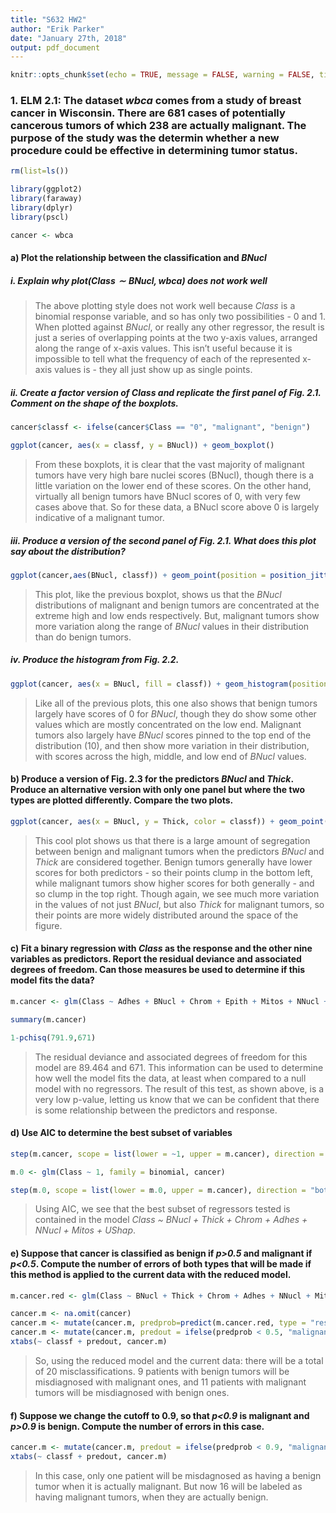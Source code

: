 ```yaml
---
title: "S632 HW2"
author: "Erik Parker"
date: "January 27th, 2018"
output: pdf_document
---
```


```r
knitr::opts_chunk$set(echo = TRUE, message = FALSE, warning = FALSE, tidy = TRUE)
```

### 1. ELM 2.1: The dataset *wbca* comes from a study of breast cancer in Wisconsin. There are 681 cases of potentially cancerous tumors of which 238 are actually malignant. The purpose of the study was the determin whether a new procedure could be effective in determining tumor status.

```r

rm(list=ls())

library(ggplot2)
library(faraway)
library(dplyr)
library(pscl)

cancer <- wbca

```

#### a) Plot the relationship between the classification and *BNucl*
##### i. Explain why $plot(Class\sim BNucl,wbca)$ does not work well

> The above plotting style does not work well because *Class* is a binomial response variable, and so has only two possibilities - 0 and 1. When plotted against *BNucl*, or really any other regressor, the result is just a series of overlapping points at the two y-axis values, arranged along the range of x-axis values. This isn't useful because it is impossible to tell what the frequency of each of the represented x-axis values is - they all just show up as single points.

##### ii. Create a factor version of *Class* and replicate the first panel of Fig. 2.1. Comment on the shape of the boxplots.

```r

cancer$classf <- ifelse(cancer$Class == "0", "malignant", "benign")

ggplot(cancer, aes(x = classf, y = BNucl)) + geom_boxplot()

```

> From these boxplots, it is clear that the vast majority of malignant tumors have very high bare nuclei scores (BNucl), though there is a little variation on the lower end of these scores. On the other hand, virtually all benign tumors have BNucl scores of 0, with very few cases above that. So for these data, a BNucl score above 0 is largely indicative of a malignant tumor.

##### iii. Produce a version of the second panel of Fig. 2.1. What does this plot say about the distribution?

```r

ggplot(cancer,aes(BNucl, classf)) + geom_point(position = position_jitter(width = .3,height = .1)) 

```

> This plot, like the previous boxplot, shows us that the *BNucl* distributions of malignant and benign tumors are concentrated at the extreme high and low ends respectively. But, malignant tumors show more variation along the range of *BNucl* values in their distribution than do benign tumors.

##### iv. Produce the histogram from Fig. 2.2.

```r

ggplot(cancer, aes(x = BNucl, fill = classf)) + geom_histogram(position = position_dodge())

```

> Like all of the previous plots, this one also shows that benign tumors largely have scores of 0 for *BNucl*, though they do show some other values which are mostly concentrated on the low end. Malignant tumors also largely have *BNucl* scores pinned to the top end of the distribution (10), and then show more variation in their distribution, with scores across the high, middle, and low end of *BNucl* values.


#### b) Produce a version of Fig. 2.3 for the predictors *BNucl* and *Thick*. Produce an alternative version with only one panel but where the two types are plotted differently. Compare the two plots.

```r

ggplot(cancer, aes(x = BNucl, y = Thick, color = classf)) + geom_point(alpha = 0.2, position = position_jitter())

```

> This cool plot shows us that there is a large amount of segregation between benign and malignant tumors when the predictors *BNucl* and *Thick* are considered together. Benign tumors generally have lower scores for both predictors - so their points clump in the bottom left, while malignant tumors show higher scores for both generally - and so clump in the top right. Though again, we see much more variation in the values of not just *BNucl*, but also *Thick* for malignant tumors, so their points are more widely distributed around the space of the figure.


#### c) Fit a binary regression with *Class* as the response and the other nine variables as predictors. Report the residual deviance and associated degrees of freedom. Can those measures be used to determine if this model fits the data?

```r

m.cancer <- glm(Class ~ Adhes + BNucl + Chrom + Epith + Mitos + NNucl + Thick + UShap + USize, family = binomial, cancer)

summary(m.cancer)

1-pchisq(791.9,671)

```

> The residual deviance and associated degrees of freedom for this model are 89.464 and 671. This information can be used to determine how well the model fits the data, at least when compared to a null model with no regressors. The result of this test, as shown above, is a very low p-value, letting us know that we can be confident that there is some relationship between the predictors and response.


#### d) Use AIC to determine the best subset of variables


```r

step(m.cancer, scope = list(lower = ~1, upper = m.cancer), direction = "both")

m.0 <- glm(Class ~ 1, family = binomial, cancer)

step(m.0, scope = list(lower = m.0, upper = m.cancer), direction = "both")

```

> Using AIC, we see that the best subset of regressors tested is contained in the model *Class ~ BNucl + Thick + Chrom + Adhes + NNucl + Mitos + UShap*.


#### e) Suppose that cancer is classified as benign if *p>0.5* and malignant if *p<0.5*. Compute the number of errors of both types that will be made if this method is applied to the current data with the reduced model.

```r

m.cancer.red <- glm(Class ~ BNucl + Thick + Chrom + Adhes + NNucl + Mitos + UShap, family = binomial, cancer)

cancer.m <- na.omit(cancer)
cancer.m <- mutate(cancer.m, predprob=predict(m.cancer.red, type = "response"))
cancer.m <- mutate(cancer.m, predout = ifelse(predprob < 0.5, "malignant", "benign"))
xtabs(~ classf + predout, cancer.m)

```

> So, using the reduced model and the current data: there will be a total of 20 misclassifications. 9 patients with benign tumors will be misdiagnosed with malignant ones, and 11 patients with malignant tumors will be misdiagnosed with benign ones.


#### f) Suppose we change the cutoff to 0.9, so that *p<0.9* is malignant and *p>0.9* is benign. Compute the number of errors in this case.

```r

cancer.m <- mutate(cancer.m, predout = ifelse(predprob < 0.9, "malignant", "benign"))
xtabs(~ classf + predout, cancer.m)


```

> In this case, only one patient will be misdagnosed as having a benign tumor when it is actually malignant. But now 16 will be labeled as having malignant tumors, when they are actually benign.

